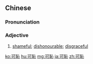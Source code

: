 {{also|可耻}}
==Chinese==
{{zh-forms|s=可耻}}

===Pronunciation===
{{zh-pron
|m=kěchǐ
|cat=a
}}

===Adjective===
{{zh-adj}}

# [[shameful]]; [[dishonourable]]; [[disgraceful]]

[[ko:可恥]]
[[hu:可恥]]
[[mg:可恥]]
[[ja:可恥]]
[[zh:可恥]]